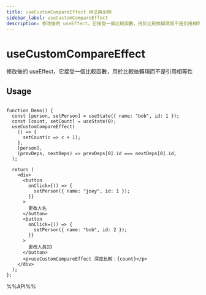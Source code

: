 ```yaml
---
title: useCustomCompareEffect 用法與示例
sidebar_label: useCustomCompareEffect
description: 修改後的 useEffect，它接受一個比較函數，用於比較依賴項而不是引用相等性。 本文介紹其用法、最佳實踐與代碼示例。
---
```

# useCustomCompareEffect

修改後的 useEffect，它接受一個比較函數，用於比較依賴項而不是引用相等性


## Usage

```tsx live

function Demo() {
  const [person, setPerson] = useState({ name: "bob", id: 1 });
  const [count, setCount] = useState(0);
  useCustomCompareEffect(
    () => {
      setCount(c => c + 1);
    },
    [person],
    (prevDeps, nextDeps) => prevDeps[0].id === nextDeps[0].id,
  );

  return (
    <div>
      <button
        onClick={() => {
          setPerson({ name: "joey", id: 1 });
        }}
      >
        更改人名
      </button>
      <button
        onClick={() => {
          setPerson({ name: "bob", id: 2 });
        }}
      >
        更改人員ID
      </button>
      <p>useCustomCompareEffect 深度比較：{count}</p>
    </div>
  );
};

```

%%API%%